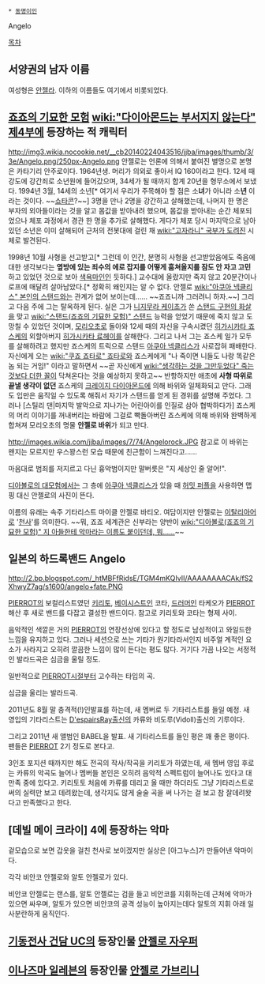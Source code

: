  * [[동명이인]]

Angelo

[[목차]]

== 서양권의 남자 이름 ==
여성형은 [[안젤라]]. 이하의 이름들도 여기에서 비롯되었다.

== [[죠죠의 기묘한 모험]] [[wiki:"다이아몬드는 부서지지 않는다" 제4부]]에 등장하는 적 캐릭터 ==
http://img3.wikia.nocookie.net/__cb20140224043516/jjba/images/thumb/3/3e/Angelo.png/250px-Angelo.png
안젤로는 언론에 의해서 붙여진 별명으로 본명은 카타기리 안주로이다. 1964년생. 머리가 의외로 좋아서 IQ 160이라고 한다. 12세 때 강도에 강간죄로 소년원에 들어갔으며, 34세가 될 때까지 합계 20년을 형무소에서 보냈다.
1994년 3월, 14세의 소년[* 여기서 우리가 주목해야 할 점은 소'''녀'''가 아니라 소'''년''' 이라는 것이다. ~~[[쇼타콘]]?~~] 3명을 만나 2명을 강간하고 살해했는데, 나머지 한 명은 부자의 외아들이라는 것을 알고 몸값을 받아내려 했으며, 몸값을 받아내는 순간 체포되었으나 체포 과정에서 경관 한 명을 추가로 살해했다. 게다가 체포 당시 마지막으로 남아 있던 소년은 이미 살해되어 근처의 전봇대에 걸린 채 [[wiki:"고자라니" 국부가 도려진]] 시체로 발견된다.

1998년 10월 사형을 선고받고[* 그런데 이 인간, 분명히 사형을 선고받았음에도 죽음에 대한 생각보다는 '''옆방에 있는 죄수의 에로 잡지를 어떻게 훔쳐올지를 잠도 안 자고 고민'''하고 있었던 것으로 보아 [[색욕마인]]인 듯하다.] 교수대에 올랐지만 죽지 않고 20분간이나 로프에 매달려 살아남았다.[* 정확히 왜인지는 알 수 없다. 안젤로 [[wiki:"아쿠아 넥클리스" 본인의 스탠드]]와는 관계가 없어 보이는데...... ~~죠죠니까 그러려니 하자.~~] 그리고 다음 주에 그는 탈옥하게 된다. 실은 그가 [[니지무라 케이초]]가 쏜 [[스탠드 구현의 화살]]을 맞고 [[wiki:"스탠드(죠죠의 기묘한 모험)" 스탠드]] 능력을 얻었기 때문에 죽지 않고 도망칠 수 있었던 것이며, [[모리오초]]로 돌아와 12세 때의 자신을 구속시켰던 [[히가시카타 죠스케]]의 외할아버지 [[히가시카타 료헤이]]를 살해한다.
그리고 나서 그는 죠스케 일가 모두를 살해하려고 했지만 죠스케의 트릭으로 스탠드 [[아쿠아 넥클리스]]가 사로잡혀 패배한다. 자신에게 오는 [[wiki:"쿠죠 죠타로" 죠타로]]와 죠스케에게 "나 죽이면 니들도 나랑 똑같은 놈 되는 거임!" 이라고 말하면서 ~~곧 자신에게 [[wiki:"생각하는 것을 그만두었다" 죽는 것보다 더한 꼴]]이 닥쳐온다는 것을 예상하지 못하고~~ 반항하지만 애초에 '''사형 따위로 끝낼 생각이 없던''' 죠스케의 [[크레이지 다이아몬드]]에 의해 바위와 일체화되고 만다.
그래도 입만은 움직일 수 있도록 해줘서 자기가 스탠드를 얻게 된 경위를 설명해 주었다. 그러나 [스틸리 댄|마지막 발악으로 지나가는 어린아이를 인질로 삼아 협박하다가] 죠스케의 머리 이야기를 꺼내버리는 바람에 그걸로 빡돌아버린 죠스케에 의해 바위와 완벽하게 합쳐져 모리오초의 명물 '''안젤로 바위'''가 되고 만다.

http://images.wikia.com/jjba/images/7/74/Angelorock.JPG
참고로 이 바위는 왠지는 모르지만 우스꽝스런 모습 때문에 친근함이 느껴진다고......

마음대로 범죄를 저지르고 다닌 흉악범이지만 말버릇은 "지 세상인 줄 알어!".

[[디아볼로의 대모험]]에서는 그 층에  [[아쿠아 넥클리스]]가 있을 때 [[허밋 퍼플]]을 사용하면 맵핑 대신 안젤로의 사진이 뜬다.

이름의 유래는 속주 기타리스트 마이클 안젤로 바티오. 여담이지만 안젤로는 [[이탈리아어]]로 '[[천사]]'를 의미한다. ~~뭐, 죠죠 세계관은 신부라는 양반이 [[wiki:"디아볼로(죠죠의 기묘한 모험)" 지 아들한테 악마라는 이름도 붙이던데, 뭐......]]~~

== 일본의 하드록밴드 Angelo ==
http://2.bp.blogspot.com/_htMBFfRidsE/TGM4mKQIvII/AAAAAAAACAk/fS2XhwyZ7ag/s1600/angelo+fate.PNG

[[PIERROT]]의 보컬리스트였던 [[키리토]], [[베이시스트]]인 코타, [[드러머]]인 타케오가 [[PIERROT]] 해산 후 새로 밴드를 다잡고 결성한 밴드이다. 참고로 키리토와 코타는 형제 사이.

음악적인 색깔은 거의 [[PIERROT]]의 연장선상에 있다고 할 정도로 남성적이고 와일드한 느낌을 유지하고 있다. 그러나 세션으로 쓰는 기타가 원기타라서인지 비주얼 계적인 요소가 사라지고 오히려 깔끔한 느낌이 많이 든다는 평도 많다.
거기다 가끔 나오는 서정적인 발라드곡은 심금을 울릴 정도.

{{{#!html
<iframe title="YouTube video player" width="640" height="390" src="http://www.youtube.com/embed/9R0QEw51I_o" frameborder="0" allowfullscreen></iframe>
}}}
일반적으로 [[PIERROT]]시절부터 고수하는 타입의 곡.

{{{#!html
<iframe title="YouTube video player" width="480" height="390" src="http://www.youtube.com/embed/-5RcFL6JrzA" frameborder="0" allowfullscreen></iframe>
}}}
심금을 울리는 발라드곡.

2011년도 8월 말 충격적(!)인발표를 하는데, 새 멤버로 두 기타리스트를 들일 예정.
새 영입의 기타리스트는 [[D'espairsRay]]출신의 카류와 비도루(Vidoll)출신의 기루이다.

그리고 2011년 새 앨범인 BABEL을 발표. 새 기타리스트를 들인 평은 꽤 좋은 평이다. 팬들은 [[PIERROT]] 2기 정도로 본다고.

3인조 포지션 때까지만 해도 전곡의 작사/작곡을 키리토가 하였는데, 새 멤버 영입 후로는 카류의 악곡도 늘어나 멤버들 본인은 오히려 음악적 스펙트럼이 늘어나도 있다고 대만족 중에 있다고. 키리토토 처음에 카류를 데리고 올 때만 하더라도 그냥 기타리스트로써의 실력만 보고 데려왔는데, 생각지도 않게 술술 곡을 써 나가는 걸 보고 참 잘데려왓다고 만족했다고 한다.

== [데빌 메이 크라이] 4에 등장하는 악마 ==
겉모습으로 보면 갑옷을 걸친 천사로 보이겠지만 실상은 [아그누스]가 만들어낸 악마이다.

각각 비안코 안젤로와 알토 안젤로가 있다.

비안코 안젤로는 랜스를, 알토 안젤로는 검을 들고 비안코를 지휘하는데 근처에 악마가 있으면 싸우며, 알토가 있으면 비안코의 공격 성능이 높아지는데다 알토의 지휘 아래 일사분란하게 움직인다.

== [[기동전사 건담 UC]]의 등장인물 [[안젤로 자우퍼]] ==

== [[이나즈마 일레븐]]의 등장인물 [[안젤로 가브리니]] ==
